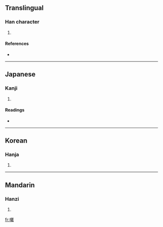 ==Translingual==

===Han character===
{{Han char|rn=30|rad=口|as=18|sn=21|four=6001<sub>4</sub>|canj=口卜木土 (RYDG)}}

# {{defn|Han}}

====References====
* {{Han ref|kx=0215.020|dkj=04619|dj=0438.030|hdz=10706.110|uh=56C3|ud=22211|bh=F5C4|bd=62916}}

----

==Japanese==

===Kanji===
{{ja-kanji|grade=|rs=口18}}

# {{defn|Japanese}}

====Readings====
* {{ja-readings|on=[[そう]] (sō)|kun=[[はやし]] (hayashi), [[はやす]] (hayasu)}}

----

==Korean==

===Hanja===
{{ko-hanja|hangeul=잡|rv=jap|mr=chap}}

# {{defn|Korean}}

----

==Mandarin==

===Hanzi===
{{cmn-hanzi|pin=[[cà]] ([[ca4]])|wg=ts'a<sup>4</sup>}}

# {{defn|Mandarin}}

[[fr:囃]]